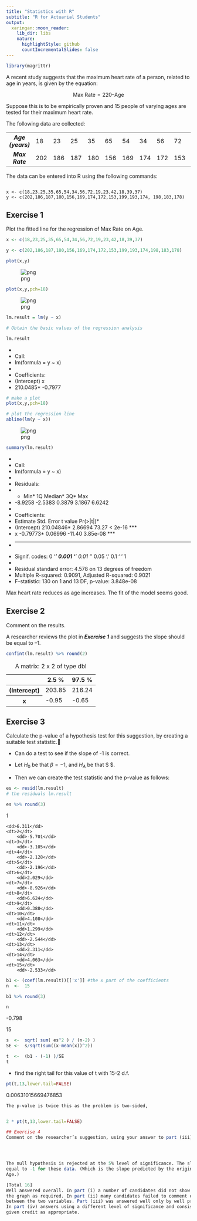 ```yaml
---
title: "Statistics with R"
subtitle: "R for Actuarial Students"
output:
  xaringan::moon_reader:
    lib_dir: libs
    nature:
      highlightStyle: github
      countIncrementalSlides: false
---
```



```r
library(magrittr)
```

A recent study suggests that the maximum heart rate of a person, related to age in
years, is given by the equation:

$$ \mbox{Max Rate} = 220 – \mbox{Age}$$

Suppose this is to be empirically proven and 15 people of varying ages are tested for
their maximum heart rate. 



The following data are collected:

| | | | | | | | | | | | |
|:-------------:|------|------|------|------|------|------|------|------|------|------|
|***Age (years)***| 18| 23| 25| 35| 65| 54| 34| 56| 72| 19| 23| 42| 18| 39| 37|
|***Max Rate ***| 202| 186| 187| 180| 156| 169| 174| 172| 153| 199| 193| 174| 198| 183| 178|

The data can be entered into R using the following commands:

<pre><code>
x &lt;- c(18,23,25,35,65,54,34,56,72,19,23,42,18,39,37)
y &lt;- c(202,186,187,180,156,169,174,172,153,199,193,174, 198,183,178)
</code></pre>

## Exercise 1

Plot the fitted line for the regression of Max Rate on Age.



```r
x <- c(18,23,25,35,65,54,34,56,72,19,23,42,18,39,37)

y <- c(202,186,187,180,156,169,174,172,153,199,193,174,198,183,178)

plot(x,y)
```


![png](output_4_0.png)



```r
plot(x,y,pch=18)
```


![png](output_5_0.png)



```r
lm.result = lm(y ~ x)
```


```r
# Obtain the basic values of the regression analysis

lm.result
```


* 
* Call:
* lm(formula = y ~ x)
* 
* Coefficients:
* (Intercept) x  
*    210.0485*   -0.7977  




```r
# make a plot
plot(x,y,pch=18)

# plot the regression line
abline(lm(y ~ x)) 


```


![png](output_8_0.png)



```r
summary(lm.result)
```


* 
* Call:
* lm(formula = y ~ x)
* 
* Residuals:
* * Min*   1Q  Median*   3Q*  Max 
* -8.9258 -2.5383  0.3879  3.1867  6.6242 
* 
* Coefficients:
 *  Estimate Std. Error t value Pr(>|t|)* 
* (Intercept) 210.04846* 2.86694   73.27  < 2e-16 ***
* x -0.79773* 0.06996  -11.40 3.85e-08 ***
* ---
* Signif. codes:  0 ‘***’ 0.001 ‘**’ 0.01 ‘*’ 0.05 ‘.’ 0.1 ‘ ’ 1
* 
* Residual standard error: 4.578 on 13 degrees of freedom
* Multiple R-squared:  0.9091,	Adjusted R-squared:  0.9021 
* F-statistic:   130 on 1 and 13 DF,  p-value: 3.848e-08



Max heart rate reduces as age increases. The fit of the model seems good.

## Exercise 2

Comment on the results.

A researcher reviews the plot in ***Exercise 1*** and suggests the slope should be equal to –1.


```r
confint(lm.result) %>% round(2)
```


<table>
<caption>A matrix: 2 x 2 of type dbl</caption>
<thead>
	<tr><th></th><th>2.5 %</th><th>97.5 %</th></tr>
</thead>
<tbody>
	<tr><th>(Intercept)</th><td>203.85</td><td>216.24</td></tr>
	<tr><th>x</th><td> -0.95</td><td> -0.65</td></tr>
</tbody>
</table>



## Exercise 3

Calculate the p-value of a hypothesis test for this suggestion, by creating a suitable test statistic.


* Can do a test to see if the slope of -1 is correct. 


* Let $H_0$ be that $\beta = -1$, and $H_A$ be that $\beta \neq -1 $. 


* Then we can create the test statistic and the p-value as follows:



```r
es <- resid(lm.result)
# the residuals lm.result

es %>% round(3)
```


<dl class="dl-horizontal">
	<dt>1</dt>
		<dd>6.311</dd>
	<dt>2</dt>
		<dd>-5.701</dd>
	<dt>3</dt>
		<dd>-3.105</dd>
	<dt>4</dt>
		<dd>-2.128</dd>
	<dt>5</dt>
		<dd>-2.196</dd>
	<dt>6</dt>
		<dd>2.029</dd>
	<dt>7</dt>
		<dd>-8.926</dd>
	<dt>8</dt>
		<dd>6.624</dd>
	<dt>9</dt>
		<dd>0.388</dd>
	<dt>10</dt>
		<dd>4.108</dd>
	<dt>11</dt>
		<dd>1.299</dd>
	<dt>12</dt>
		<dd>-2.544</dd>
	<dt>13</dt>
		<dd>2.311</dd>
	<dt>14</dt>
		<dd>4.063</dd>
	<dt>15</dt>
		<dd>-2.533</dd>
</dl>




```r
b1 <- (coef(lm.result))[['x']] #the x part of the coefficients
n  <-  15

b1 %>% round(3)

n
```


-0.798



15



```r
s  <-  sqrt( sum( es^2 ) / (n-2) )
SE <-  s/sqrt(sum((x-mean(x))^2))
```


```r
t  <-  (b1 - (-1) )/SE
t
```

* find the right tail for this value of t with 15-2 d.f.


```r
pt(t,13,lower.tail=FALSE)
```


0.00631015669476853



```r

The p-value is twice this as the problem is two-sided,



```


```r
2 * pt(t,13,lower.tail=FALSE)
```


```r
## Exercise 4
Comment on the researcher’s suggestion, using your answer to part (iii).




The null hypothesis is rejected at the 5% level of significance. The slope may not be
equal to -1 for these data. (Which is the slope predicted by the original formula 220 -
Age.)

[Total 16]
Well answered overall. In part (i) a number of candidates did not show the fitted line on
the graph as required. In part (ii) many candidates failed to comment on the relationship
between the two variables. Part (iii) was answered well only by well prepared candidates.
In part (iv) answers using a different level of significance and consistent conclusion were
given credit as appropriate.

```
